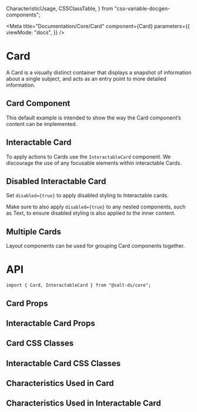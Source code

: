   CharacteristicUsage,
  CSSClassTable,
} from "css-variable-docgen-components";

<Meta
  title="Documentation/Core/Card"
  component={Card}
  parameters={{
    viewMode: "docs",
  }}
/>

# Card

A Card is a visually distinct container that displays a snapshot of information about a single subject, and acts as an entry point to more detailed information.

## Card Component

This default example is intended to show the way the Card component’s content can be implemented.

<Canvas>
  <Story id="core-card--default" />
</Canvas>

## Interactable Card

To apply actions to Cards use the `InteractableCard` component. We discourage the use of any focusable elements within interactable Cards.

<Canvas>
  <Story id="core-card--interactable-as-link" />
</Canvas>

## Disabled Interactable Card

Set `disabled={true}` to apply disabled styling to Interactable cards.

Make sure to also apply `disabled={true}` to any nested components, such as Text, to ensure disabled styling is also applied to the inner content.

<Canvas>
  <Story id="core-card--interactable-disabled" />
</Canvas>

## Multiple Cards

Layout components can be used for grouping Card components together.

<Canvas>
  <Story id="core-card--cards-in-grid-layout" />
</Canvas>

# API

```
import { Card, InteractableCard } from "@salt-ds/core";
```

## Card Props

<ArgsTable of={Card} />

## Interactable Card Props

<ArgsTable of={InteractableCard} />

## Card CSS Classes

<CSSClassTable of={Card} />

## Interactable Card CSS Classes

<CSSClassTable of={InteractableCard} />

## Characteristics Used in Card

<CharacteristicUsage of={Card} />

## Characteristics Used in Interactable Card

<CharacteristicUsage of={InteractableCard} />
